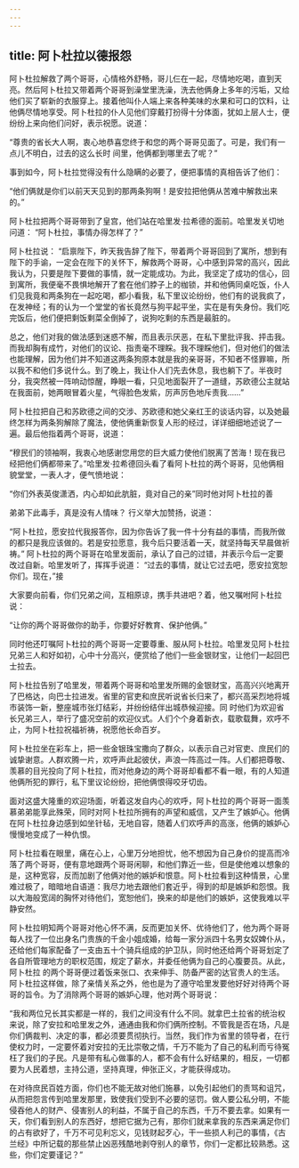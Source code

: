 ```yaml
---
---
---
```

title: 阿卜杜拉以德报怨
---



阿卜杜拉解救了两个哥哥，心情格外舒畅，哥儿仨在一起，尽情地吃喝，直到天亮。然后阿卜杜拉又带着两个哥哥到澡堂里洗澡，洗去他俩身上多年的污垢，又给他们买了崭新的衣服穿上。接着他叫仆人端上来各种美味的水果和可口的饮料，让他俩尽情地享受。阿卜杜拉的仆人见他们穿戴打扮得十分体面，犹如上层人士，便纷纷上来向他们问好，表示祝愿。说道：

“尊贵的省长大人啊，衷心地恭喜您终于和您的两个哥哥见面了。可是，我们有一点儿不明白，过去的这么长时
间里，他俩都到哪里去了呢？”

事到如今，阿卜杜拉觉得没有什么隐瞒的必要了，便把事情的真相告诉了他们：

“他们俩就是你们以前天天见到的那两条狗啊！是安拉把他俩从苦难中解救出来的。”

阿卜杜拉把两个哥哥带到了皇宫，他们站在哈里发·拉希德的面前。哈里发关切地问道：
“阿卜杜拉，事情办得怎样了？”

阿卜杜拉说：
“启禀陛下，昨天我告辞了陛下，带着两个哥哥回到了寓所，想到有陛下的手谕，一定会在陛下的关怀下，解救两个哥哥，心中感到异常的高兴，因此我认为，只要是陛下要做的事情，就一定能成功。为此，我坚定了成功的信心，回到寓所，我便毫不畏惧地解开了套在他们脖子上的枷锁，并和他俩同桌吃饭，仆人们见我竟和两条狗在一起吃喝，都小看我，私下里议论纷纷，他们有的说我疯了，在发神经；有的认为一个堂堂的省长竟然与狗平起平坐，实在是有失身份。我们吃完饭后，他们便把剩饭剩菜全倒掉了，说狗吃剩的东西是最脏的。

总之，他们对我的做法感到迷惑不解，而且表示厌恶，在私下里批评我、抨击我。而我却胸有成竹，对他们的议论、指责毫不理睬。我不理睬他们，但对他们的做法也能理解，因为他们并不知道这两条狗原本就是我的亲哥哥，不知者不怪罪嘛，所以我不和他们多说什么。到了晚上，我让仆人们先去休息，我也躺下了。半夜时分，我突然被一阵响动惊醒，睁眼一看，只见地面裂开了一道缝，苏欧德公主就站在我面前，她两眼冒着火星，气得脸色发紫，厉声厉色地斥责我……”



阿卜杜拉把自己和苏欧德之间的交涉、苏欧德和她父亲红王的谈话内容，以及她最终怎样为两条狗解除了魔法，使他俩重新恢复人形的经过，详详细细地述说了一遍。最后他指着两个哥哥，说道：

“穆民们的领袖啊，我衷心地感谢您用您的巨大威力使他们脱离了苦海！现在我已经把他们俩都带来了。”哈里发·拉希德回头看了看阿卜杜拉的两个哥哥，见他俩相貌堂堂，一表人才，便气愤地说：

“你们外表英俊潇洒，内心却如此肮脏，竟对自己的亲”同时他对阿卜杜拉的善

弟弟下此毒手，真是没有人情味？
行义举大加赞扬，说道：

“阿卜杜拉，愿安拉代我报答你，因为你告诉了我一件十分有益的事情，而我所做的都只是我应该做的。若是安拉愿意，我今后只要活着一天，就坚持每天早晨做祈祷。”
阿卜杜拉的两个哥哥在哈里发面前，承认了自己的过错，并表示今后一定要改过自新。哈里发听了，挥挥手说道：
“过去的事情，就让它过去吧，愿安拉宽恕你们。现在，”接

大家要向前看，你们兄弟之间，互相原谅，携手共进吧？着，他又嘱咐阿卜杜拉说：

“让你的两个哥哥做你的助手，你要好好教育、保护他俩。”

同时他还叮嘱阿卜杜拉的两个哥哥一定要尊重、服从阿卜杜拉。哈里发见阿卜杜拉兄弟三人和好如初，心中十分高兴，便赏给了他们一些金银财宝，让他们一起回巴士拉去。

阿卜杜拉告别了哈里发，带着两个哥哥和哈里发所赐的金银财宝，高高兴兴地离开了巴格达，向巴士拉进发。省里的官吏和庶民听说省长归来了，都兴高采烈地将城市装饰一新，整座城市张灯结彩，并纷纷结伴出城恭候迎接。同
时他们为欢迎省长兄弟三人，举行了盛况空前的欢迎仪式。人们个个身着新衣，载歌载舞，欢呼不止，为阿卜杜拉祝福祈祷，祝愿他长命百岁。

阿卜杜拉坐在彩车上，把一些金银珠宝撒向了群众，以表示自己对官吏、庶民们的诚挚谢意。人群欢腾一片，欢呼声此起彼伏，声浪一阵高过一阵。人们都把尊敬、羡慕的目光投向了阿卜杜拉，而对他身边的两个哥哥却看都不看一眼，有的人知道他俩所犯的罪行，私下里议论纷纷，把他俩恨得咬牙切齿。

面对这盛大隆重的欢迎场面，听着这发自内心的欢呼，阿卜杜拉的两个哥哥一面羡慕弟弟能享此殊荣，同时对阿卜杜拉所拥有的声望和威信，又产生了嫉妒心。他俩在阿卜杜拉身边感到如坐针毡，无地自容，随着人们欢呼声的高涨，他俩的嫉妒心慢慢地变成了一种仇恨。

阿卜杜拉看在眼里，痛在心上，心里万分地担忧，他不想因为自己身价的提高而冷落了两个哥哥，便有意地跟两个哥哥闲聊，和他们靠近一些，但是使他难以想象的是，这种宽容，反而加剧了他俩对他的嫉妒和恨意。阿卜杜拉看到这种情景，心里难过极了，暗暗地自语道：我尽力地去跟他们套近乎，得到的却是嫉妒和怨恨。我以大海般宽阔的胸怀对待他们，宽恕他们，换来的却是他们的嫉妒，这使我难以平静安然。

阿卜杜拉明知两个哥哥对他心怀不满，反而更加关怀、优待他们了，他为两个哥哥每人找了一位出身名门贵族的千金小姐成婚，给每一家分派四十名男女奴婢仆从，还给他们每家配备了一支由五十个骑兵组成的护卫队，同时他还给两个哥哥划定了各自所管理地方的职权范围，规定了薪水，并委任他俩为自己的心腹要员。从此，阿卜杜拉
的两个哥哥便过着饭来张口、衣来伸手、防备严密的达官贵人的生活。阿卜杜拉这样做，除了亲情关系之外，他也是为了遵守哈里发要他好好对待两个哥哥的旨令。为了消除两个哥哥的嫉妒心理，他对两个哥哥说：

“我和两位兄长其实都是一样的，我们之间没有什么不同。就拿巴土拉省的统治权来说，除了安拉和哈里发之外，通通由我和你们俩所控制。不管我是否在场，凡是你们俩裁判、决定的事，都必须要贯彻执行。当然，我们作为省里的领导者，在行使权力时，一定要怀着对安拉的无比崇敬之情，千万不能为了自己的私利而亏待冤枉了我们的子民。凡是带有私心做事的人，都不会有什么好结果的，相反，一切都要为人民着想，主持公道，坚持真理，伸张正义，才能获得成功。

在对待庶民百姓方面，你们也不能无故对他们施暴，以免引起他们的责骂和诅咒，从而把怨言传到哈里发那里，致使我们受到不必要的惩罚。做人要公私分明，不能侵吞他人的财产、侵害别人的利益，不属于自己的东西，千万不要去拿。如果有一天，你们看到别人的东西好，想把它据为己有，那你们就来拿我的东西来满足你们的占有欲好了，千万不可见利忘义，见钱财起歹心，干一些损人利己的事情，《古兰经》中所记载的那些禁止凶恶残酷地剥夺别人的章节，你们一定都比较熟悉。这些，你们定要谨记？”
